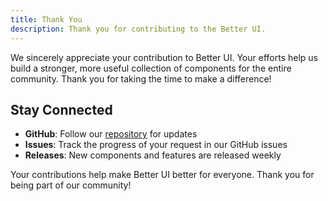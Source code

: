 ```yaml
---
title: Thank You
description: Thank you for contributing to the Better UI.
---
```


We sincerely appreciate your contribution to Better UI. Your efforts help us build a stronger, more useful collection of components for the entire community. Thank you for taking the time to make a difference!

## Stay Connected

- **GitHub**: Follow our [repository](https://github.com/ditinagrawal/better-ui) for updates
- **Issues**: Track the progress of your request in our GitHub issues
- **Releases**: New components and features are released weekly

Your contributions help make Better UI better for everyone. Thank you for being part of our community!

